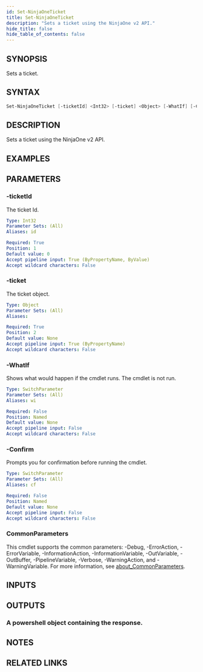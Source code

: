 ```yaml
---
id: Set-NinjaOneTicket
title: Set-NinjaOneTicket
description: "Sets a ticket using the NinjaOne v2 API."
hide_title: false
hide_table_of_contents: false
---
```


## SYNOPSIS

Sets a ticket.

## SYNTAX

```powershell
Set-NinjaOneTicket [-ticketId] <Int32> [-ticket] <Object> [-WhatIf] [-Confirm] [<CommonParameters>]
```

## DESCRIPTION

Sets a ticket using the NinjaOne v2 API.

## EXAMPLES

## PARAMETERS

### -ticketId

The ticket Id.

```yaml
Type: Int32
Parameter Sets: (All)
Aliases: id

Required: True
Position: 1
Default value: 0
Accept pipeline input: True (ByPropertyName, ByValue)
Accept wildcard characters: False
```

### -ticket

The ticket object.

```yaml
Type: Object
Parameter Sets: (All)
Aliases:

Required: True
Position: 2
Default value: None
Accept pipeline input: True (ByPropertyName)
Accept wildcard characters: False
```

### -WhatIf

Shows what would happen if the cmdlet runs.
The cmdlet is not run.

```yaml
Type: SwitchParameter
Parameter Sets: (All)
Aliases: wi

Required: False
Position: Named
Default value: None
Accept pipeline input: False
Accept wildcard characters: False
```

### -Confirm

Prompts you for confirmation before running the cmdlet.

```yaml
Type: SwitchParameter
Parameter Sets: (All)
Aliases: cf

Required: False
Position: Named
Default value: None
Accept pipeline input: False
Accept wildcard characters: False
```

### CommonParameters

This cmdlet supports the common parameters: -Debug, -ErrorAction, -ErrorVariable, -InformationAction, -InformationVariable, -OutVariable, -OutBuffer, -PipelineVariable, -Verbose, -WarningAction, and -WarningVariable. For more information, see [about_CommonParameters](http://go.microsoft.com/fwlink/?LinkID=113216).

## INPUTS

## OUTPUTS

### A powershell object containing the response.

## NOTES

## RELATED LINKS
